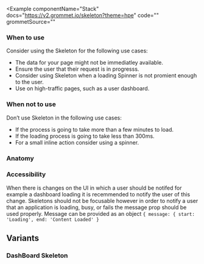 
<Example
  componentName="Stack"
  docs="https://v2.grommet.io/skeleton?theme=hpe"
  code=""
  grommetSource=""
>
</Example>

### When to use
Consider using the Skeleton for the following use cases:
- The data for your page might not be immediatley available.
- Ensure the user that their request is in progresss.
- Consider using Skeleton when a loading Spinner is not promient enough to the user.
- Use on high-traffic pages, such as a user dashboard.

### When not to use
Don’t use Skeleton in the following use cases:
- If the process is going to take more than a few minutes to load.
- If the loading process is going to take less than 300ms.
- For a small inline action consider using a spinner.

### Anatomy


### Accessibility
When there is changes on the UI in which a user should be notifed for example a dashboard loading it is recemmended to notify the user of this change. 
Skeletons should not be focusable however in order to notify a user that an application is loading, busy, or fails the message prop should be used properly. 
Message can be provided as an object  `{ message: { start: 'Loading', end: 'Content Loaded' }`

## Variants

### DashBoard Skeleton